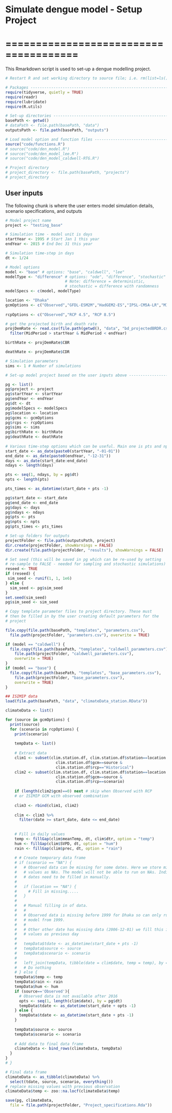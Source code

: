 # Simulate dengue model - Setup Project
# ======================================

This Rmarkdown script is used to set-up a dengue modelling project. 

```{r Setup}
# Restart R and set working directory to source file; i.e. rm(list=ls()) 

# Packages ----------------------------------------------------------------
require(tidyverse, quietly = TRUE)
require(readr)
require(lubridate)
require(R.utils)

# Set-up directories ------------------------------------------------------
basePath <- getwd()
# dataPath <- file.path(basePath, "data")
outputsPath <- file.path(basePath, "outputs")

# Load model option and function files ------------------------------------
source("code/functions.R")
# source("code/den_model.R")
# source("code/den_model_lee.R")
# source("code/den_model_caldwell-RTG.R")

# Project directory
# project_directory <- file.path(basePath, "projects")
# project_directory

```

## User inputs

The following chunk is where the user enters model simulation details, 
scenario specifications, and outputs 

```{r User inputs and project set-up}

# Model project name
project <- "testing_base"

# Simulation time - model unit is days
startYear <- 1995 # Start Jan 1 this year
endYear <- 2015 # End Dec 31 this year

# Simulation time-step in days
dt <- 1/24

# Model options
model <- "base" # options: "base", "caldwell", "lee"
modelType <- "difference" # options: "ode", "difference", "stochastic"
                          # Note: difference = deterministic, 
                          # stochastic = difference with randomness
modelSpecs <- c(model, modelType)

location <- "Dhaka"
gcmOptions <- c("Observed","GFDL-ESM2M","HadGEM2-ES","IPSL-CM5A-LR","MIROC5") # ISIMIP projection options:
                                          
rcpOptions <- c("Observed","RCP 4.5", "RCP 8.5")

# get the projected birth and death rate
projDemRate <- read.csv(file.path(getwd(), "data", "bd_projectedBRDR.csv")) %>%
  filter(MidPeriod > startYear & MidPeriod < endYear)

birthRate <- projDemRate$CBR

deathRate <- projDemRate$CDR

# Simulation parameters
sims <- 1 # Number of simulations

# Set-up model project based on the user inputs above ---------------------

pg <- list()
pg$project <- project
pg$startYear <- startYear
pg$endYear <- endYear
pg$dt <- dt 
pg$modelSpecs <- modelSpecs 
pg$location <- location
pg$gcms <- gcmOptions
pg$rcps <- rcpOptions
pg$sims <- sims
pg$birthRate <- birthRate
pg$deathRate <- deathRate
  
# Various time-step options which can be useful. Main one is pts and npts.
start_date <- as_date(paste0(startYear, "-01-01"))
end_date <- as_date(paste0(endYear, "-12-31"))
days <- as_date(start_date:end_date)
ndays <- length(days)

pts <- seq(1, ndays, by = pg$dt)
npts <- length(pts)

pts_times <- as_datetime(start_date + pts -1)

pg$start_date <- start_date
pg$end_date <- end_date
pg$days <- days
pg$ndays <- ndays
pg$pts <- pts
pg$npts <- npts
pg$pts_times <- pts_times

# Set-up folders for outputs
projectFolder <- file.path(outputsPath, project)
dir.create(projectFolder, showWarnings = FALSE)
dir.create(file.path(projectFolder, "results"), showWarnings = FALSE)

# Set seed (this will be saved in pg which can be re-used by setting 
# re-sample to FALSE - needed for sampling and stochastic simulations)
reseed <- TRUE
if (reseed) {
 sim_seed <- runif(1, 1, 1e6)
} else {
  sim_seed <- pg$sim_seed
}
set.seed(sim_seed)
pg$sim_seed <- sim_seed

```

```{r Copy parameter files}
# Copy template parameter files to project directory. These must 
# then be filled in by the user creating default parameters for the
# project

file.copy(file.path(basePath, "templates", "parameters.csv"), 
  file.path(projectFolder, "parameters.csv"), overwrite = TRUE)

if (model == "caldwell") {
  file.copy(file.path(basePath, "templates", "caldwell_parameters.csv"), 
    file.path(projectFolder, "caldwell_parameters.csv"),
    overwrite = TRUE)
}
if (model == "base") {
  file.copy(file.path(basePath, "templates", "base_parameters.csv"), 
    file.path(projectFolder, "base_parameters.csv"),
    overwrite = TRUE)
}

```

```{r Load data }
## ISIMIP data
load(file.path(basePath, "data", "climateData_station.RData"))

climateData <- list()

for (source in gcmOptions) {
  print(source)
  for (scenario in rcpOptions) {
    print(scenario)
    
    tempData <- list()
    
    # Extract data
    clim1 <- subset(clim.station.df, clim.station.df$station==location &
                      clim.station.df$gcm==source &
                      clim.station.df$rcp=="Historical")
    clim2 <- subset(clim.station.df, clim.station.df$station==location &
                      clim.station.df$gcm==source &
                      clim.station.df$rcp==scenario)
    
    if (length(clim2$gcm)==0) next # skip when Observed with RCP 
    # or ISIMIP GCM with observed combination
    
    clim3 <- rbind(clim1, clim2)
    
    clim <- clim3 %>%
      filter(date >= start_date, date <= end_date)
    
    
    # Fill in daily values
    temp <- fillGap(clim$meanTemp, dt, clim$dtr, option = "temp")
    hum <- fillGap(clim$SVPD, dt, option = "hum")
    rain <- fillGap(clim$prec, dt, option = "rain")
    
    # # Create temporary data frame
    # if (scenario == "NA") {
    #   # Observed data can be missing for some dates. Here we store missing
    #   # values as NAs. The model will not be able to run on NAs. Individuals 
    #   # dates need to be filled in manually. 
    #   
    #   if (location == "NA") {
    #     # Fill in missing..... 
    #   }
    #   
    #   # Manual filling in of data. 
    #   # 
    #   # Observed data is missing before 1999 for Dhaka so can only run the 
    #   # model from 1999. 
    #   # 
    #   # Other other date has missing data (2006-12-01) we fill this in by assuming the same 
    #   # values as previous day
    #   
    #   tempData$tdate <- as_datetime(start_date + pts -1)
    #   tempData$source <- source
    #   tempData$scenario <- scenario
    #   
    #   left_join(tempData, tibble(date = clim$date, temp = temp), by = date)
    #   # Do nothing
    # } else {
    tempData$temp <- temp 
    tempData$rain <- rain
    tempData$hum <- hum
    if (source=='Observed'){
      # Observed data is not available after 2016
      opts <- seq(1, length(clim$date), by = pg$dt)
      tempData$tdate <- as_datetime(start_date + opts -1)
    } else {
      tempData$tdate <- as_datetime(start_date + pts -1)
    }
    
    tempData$source <- source
    tempData$scenario <- scenario
    
    # Add data to final data frame
    climateData <- bind_rows(climateData, tempData)
  }
}
# }

# Final data frame
climateData <- as_tibble(climateData) %>%
  select(tdate, source, scenario, everything())
# replace missing values with previous observation
climateData$temp <- zoo::na.locf(climateData$temp) 


```

```{r Save project specs}

save(pg, climateData, 
  file = file.path(projectFolder, "Project_specifications.Rda"))

```

